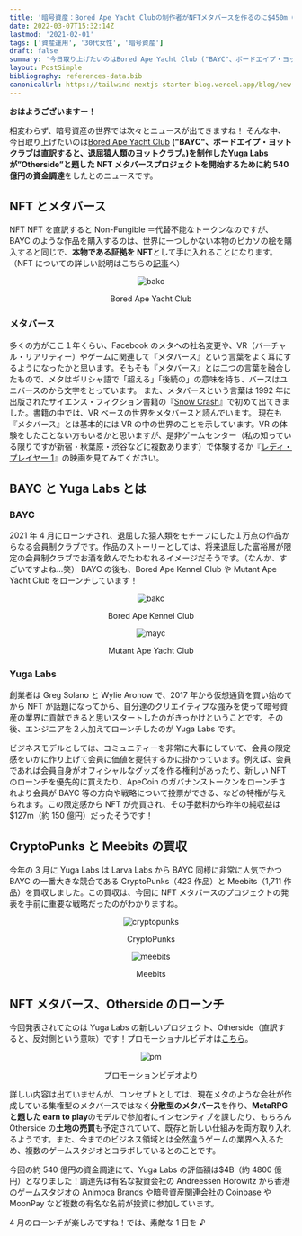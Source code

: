 ```yaml
---
title: '暗号資産：Bored Ape Yacht Clubの制作者がNFTメタバースを作るのに$450m（約520億円）調達'
date: 2022-03-07T15:32:14Z
lastmod: '2021-02-01'
tags: ['資産運用', '30代女性', '暗号資産']
draft: false
summary: '今日取り上げたいのはBored Ape Yacht Club ("BAYC"、ボードエイプ・ヨットクラブは直訳すると、退屈猿人類のヨットクラブ。)を制作したYuga Labsが”Otherside”と題したNFTメタバースプロジェクトを開始するために約540億円の資金調達をしたとのニュースです。'
layout: PostSimple
bibliography: references-data.bib
canonicalUrl: https://tailwind-nextjs-starter-blog.vercel.app/blog/new-features-in-v1/
---
```


**おはようございますー！**

相変わらず、暗号資産の世界では次々とニュースが出てきますね！
そんな中、今日取り上げたいのは[Bored Ape Yacht Club](https://boredapeyachtclub.com/#/) **("BAYC"、ボードエイプ・ヨットクラブは直訳すると、退屈猿人類のヨットクラブ。)を制作した[Yuga Labs](https://www.yugalabs.io/)が”Otherside”と題した NFT メタバースプロジェクトを開始するために約 540 億円の資金調達**をしたとのニュースです。

<TOCInline toc={props.toc} asDisclosure />

## NFT とメタバース

NFT
NFT を直訳すると Non-Fungible ＝代替不能なトークンなのですが、BAYC のような作品を購入するのは、世界に一つしかない本物のピカソの絵を購入すると同じで、**本物である証拠を NFT**として手に入れることになります。（NFT についての詳しい説明はこちらの[記事](https://note.com/takako_y/n/nf48a215f4e58)へ）

<div className="-mx-2 flex flex-wrap overflow-hidden xl:-mx-2">
  <div className="my-1 w-full overflow-hidden px-2 xl:my-1 xl:w-1/2 xl:px-2">
    <center>
      <Image alt="bakc" src="/static/images/crypto-byac-220324/BAYC.png" width={640} height={426} />
      <p>Bored Ape Yacht Club</p>
    </center>
  </div>
</div>

### メタバース

多くの方がここ１年くらい、Facebook のメタへの社名変更や、VR（バーチャル・リアリティー）やゲームに関連して『メタバース』という言葉をよく耳にするようになったかと思います。そもそも『メタバース』とは二つの言葉を融合したもので、メタはギリシャ語で「超える」「後続の」の意味を持ち、バースはユニバースのから文字をとっています。
また、メタバースという言葉は 1992 年に出版されたサイエンス・フィクション書籍の『[Snow Crash](https://www.amazon.co.jp/Snow-Crash-Neal-Stephenson/dp/0241953189)』で初めて出てきました。書籍の中では、VR ベースの世界をメタバースと読んでいます。
現在も『メタバース』とは基本的には VR の中の世界のことを示しています。VR の体験をしたことない方もいるかと思いますが、是非ゲームセンター（私の知っている限りですが新宿・秋葉原・渋谷などに複数あります）で体験するか『[レディ・プレイヤー 1](https://wwws.warnerbros.co.jp/readyplayerone/)』の映画を見てみてください。

## BAYC と Yuga Labs とは

### BAYC

2021 年 4 月にローンチされ、退屈した猿人類をモチーフにした１万点の作品からなる会員制クラブです。作品のストーリーとしては、将来退屈した富裕層が限定の会員制クラブでお酒を飲んでたわむれるイメージだそうです。（なんか、すごいですよね…笑）
BAYC の後も、Bored Ape Kennel Club や Mutant Ape Yacht Club をローンチしています！

<div className="flex flex-wrap -mx-2 overflow-hidden xl:-mx-2">
  <div className="my-1 px-2 w-full overflow-hidden xl:my-1 xl:px-2 xl:w-1/2">
  <center>
<Image alt="bakc" src="/static/images/crypto-byac-220324/bakc.png" width={300} height={300} />
<p>Bored Ape Kennel Club</p>
<Image alt="mayc" src="/static/images/crypto-byac-220324/mayc.png" width={300} height={300} />
<p>Mutant Ape Yacht Club</p>

</center>
</div>
</div>

### Yuga Labs

創業者は Greg Solano と Wylie Aronow で、2017 年から仮想通貨を買い始めてから NFT が話題になってから、自分達のクリエイティブな強みを使って暗号資産の業界に貢献できると思いスタートしたのがきっかけということです。その後、エンジニアを２人加えてローンチしたのが Yuga Labs です。

ビジネスモデルとしては、コミュニティーを非常に大事にしていて、会員の限定感をいかに作り上げて会員に価値を提供するかに掛かっています。例えば、会員であれば会員自身がオフィシャルなグッズを作る権利があったり、新しい NFT のローンチを優先的に買えたり、ApeCoin のガバナンストークンをローンチされより会員が BAYC 等の方向や戦略について投票ができる、などの特権が与えられます。この限定感から NFT が売買され、その手数料から昨年の純収益は$127m（約 150 億円）だったそうです！

## CryptoPunks と Meebits の買収

今年の 3 月に Yuga Labs は Larva Labs から BAYC 同様に非常に人気でかつ BAYC の一番大きな競合である CryptoPunks（423 作品）と Meebits（1,711 作品）を買収しました。この買収は、今回に NFT メタバースのプロジェクトの発表を手前に重要な戦略だったのがわかりますね。

<div className="flex flex-wrap -mx-2 overflow-hidden xl:-mx-2">
  <div className="my-1 px-2 w-full overflow-hidden xl:my-1 xl:px-2 xl:w-1/2">
  <center>
<Image alt="cryptopunks" src="/static/images/crypto-byac-220324/cryptopunks.png" width={300} height={300} />
<p>CryptoPunks</p>
<Image alt="meebits" src="/static/images/crypto-byac-220324/meebits.png" width={360} height={189} />
<p>Meebits</p>

</center>
</div>
</div>

## NFT メタバース、Otherside のローンチ

今回発表されてたのは Yuga Labs の新しいプロジェクト、Otherside（直訳すると、反対側という意味）です！プロモーショナルビデオは[こちら](https://twitter.com/yugalabs/status/1505014986556551172)。

<div className="flex flex-wrap -mx-2 overflow-hidden xl:-mx-2">
  <div className="my-1 px-2 w-full overflow-hidden xl:my-1 xl:px-2 xl:w-1/2">
  <center>
<Image alt="pm" src="/static/images/crypto-byac-220324/pm.png" width={500} height={278} />
<p>プロモーションビデオより</p>

</center>
</div>
</div>

詳しい内容は出ていませんが、コンセプトとしては、現在メタのような会社が作成している集権型のメタバースではなく**分散型のメタバース**を作り、**MetaRPG と題した earn to play**のモデルで参加者にインセンティブを課したり、もちろん Otherside の**土地の売買**も予定されていて、既存と新しい仕組みを両方取り入れるようです。また、今までのビジネス領域とは全然違うゲームの業界へ入るため、複数のゲームスタジオとコラボしているとのことです。

今回の約 540 億円の資金調達にて、Yuga Labs の評価額は$4B（約 4800 億円）となりました！調達先は有名な投資会社の Andreessen Horowitz から香港のゲームスタジオの Animoca Brands や暗号資産関連会社の Coinbase や MoonPay など複数の有名な名前が投資に参加しています。

4 月のローンチが楽しみですね！では、素敵な 1 日を ♪
